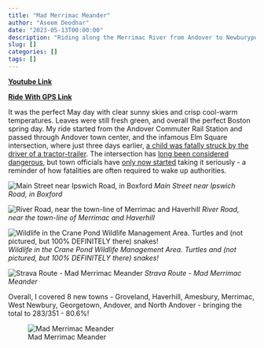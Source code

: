 ```yaml
---
title: "Mad Merrimac Meander"
author: "Aseem Deodhar"
date: "2023-05-13T00:00:00"
description: "Riding along the Merrimac River from Andover to Newburyport"
slug: []
categories: []
tags: []
---
```


[**Youtube Link**](https://youtu.be/3acgV_ni3UE?feature=shared)

[**Ride With GPS Link**](https://ridewithgps.com/routes/42607182)

It was the perfect May day with clear sunny skies and crisp cool-warm temperatures. Leaves were still fresh green, and overall the perfect Boston spring day. My ride started from the Andover Commuter Rail Station and passed through Andover town center, and the infamous Elm Square intersection, where just three days earlier, [a child was fatally struck by the driver of a tractor-trailer](https://mass.streetsblog.org/2023/05/15/truck-driver-kills-5-year-old-girl-in-downtown-andover-crosswalk). The intersection has [long been considered dangerous](https://mass.streetsblog.org/2023/06/08/andover-town-officials-ignored-residents-warnings-about-hazards-at-site-of-fatal-crash), but town officials have [only now started](https://mass.streetsblog.org/2023/08/28/andover-select-board-formally-adopts-vision-zero) taking it seriously - a reminder of how fatalities are often required to wake up authorities.


![Main Street near Ipswich Road, in Boxford](road.jpg) 
*Main Street near Ipswich Road, in Boxford*

![River Road, near the town-line of Merrimac and Haverhill](river.jpg) 
*River Road, near the town-line of Merrimac and Haverhill*

![Wildlife in the Crane Pond Wildlife Management Area. Turtles and (not pictured, but 100% DEFINITELY there) snakes!](animals.jpg) 
*Wildlife in the Crane Pond Wildlife Management Area. Turtles and (not pictured, but 100% DEFINITELY there) snakes!*

![Strava Route - Mad Merrimac Meander](strava_day1.jpg) 
*Strava Route - Mad Merrimac Meander*

Overall, I covered 8 new towns - Groveland, Haverhill, Amesbury, Merrimac, West Newbury, Georgetown, Andover, and North Andover - bringing the total to 283/351 - 80.6%!

![Mad Merrimac Meander](bike_routes_muni_2023-05-13.jpeg)
